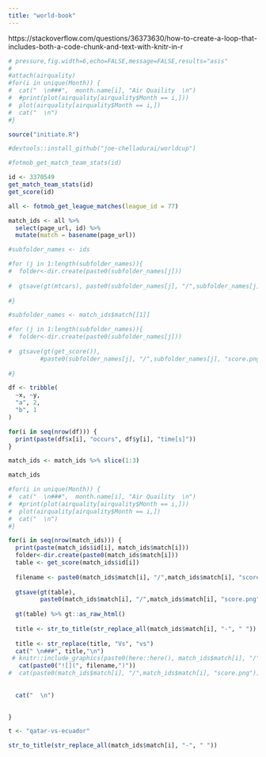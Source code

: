 ```yaml
---
title: "world-book"
---
```


https://stackoverflow.com/questions/36373630/how-to-create-a-loop-that-includes-both-a-code-chunk-and-text-with-knitr-in-r

```r
# pressure,fig.width=6,echo=FALSE,message=FALSE,results="asis"
#
#attach(airquality)
#for(i in unique(Month)) {
#  cat("  \n###",  month.name[i], "Air Quaility  \n")
#  #print(plot(airquality[airquality$Month == i,]))
#  plot(airquality[airquality$Month == i,])
#  cat("  \n")
#}
```

```r
source("initiate.R")
```

```r
#devtools::install_github("joe-chelladurai/worldcup")
```

```r
#fotmob_get_match_team_stats(id)
```

```r
id <- 3370549
get_match_team_stats(id)
get_score(id)
```



```r
all <- fotmob_get_league_matches(league_id = 77)
```

```r
match_ids <- all %>% 
  select(page_url, id) %>% 
  mutate(match = basename(page_url))
```

```r
#subfolder_names <- ids

#for (j in 1:length(subfolder_names)){
#  folder<-dir.create(paste0(subfolder_names[j]))
  
#  gtsave(gt(mtcars), paste0(subfolder_names[j], "/",subfolder_names[j], "score.png"))
  
#}

#subfolder_names <- match_ids$match[[1]]

#for (j in 1:length(subfolder_names)){
#  folder<-dir.create(paste0(subfolder_names[j]))
  
#  gtsave(gt(get_score()), 
         #paste0(subfolder_names[j], "/",subfolder_names[j], "score.png"))
  
#}
```

```r

df <- tribble(
  ~x, ~y, 
  "a", 2,  
  "b", 1
)
```

```r
for(i in seq(nrow(df))) {
  print(paste(df$x[i], "occurs", df$y[i], "time[s]"))
}
```

```r
match_ids <- match_ids %>% slice(1:3)
```

```r
match_ids
```

```r
#for(i in unique(Month)) {
#  cat("  \n###",  month.name[i], "Air Quaility  \n")
#  #print(plot(airquality[airquality$Month == i,]))
#  plot(airquality[airquality$Month == i,])
#  cat("  \n")
#}
```



```r
for(i in seq(nrow(match_ids))) {
  print(paste(match_ids$id[i], match_ids$match[i]))
  folder<-dir.create(paste0(match_ids$match[i]))
  table <- get_score(match_ids$id[i])
  
  filename <- paste0(match_ids$match[i], "/",match_ids$match[i], "score.png")
  
  gtsave(gt(table), 
         paste0(match_ids$match[i], "/",match_ids$match[i], "score.png"))
  
  gt(table) %>% gt::as_raw_html()
  
  title <- str_to_title(str_replace_all(match_ids$match[i], "-", " "))
  
  title <- str_replace(title, "Vs", "vs")
  cat(" \n###", title,"\n")
 # knitr::include_graphics(paste0(here::here(), match_ids$match[i], "/",match_ids$match[i], "score.png"))
   cat(paste0("![](", filename,")"))
#  cat(paste0(match_ids$match[i], "/",match_ids$match[i], "score.png"))
  
  
  cat("  \n")
  

}
```

```r
t <- "qatar-vs-ecuador"
```

```r
str_to_title(str_replace_all(match_ids$match[i], "-", " "))
```


